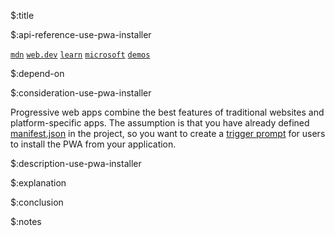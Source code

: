 $:title



$:api-reference-use-pwa-installer

[`mdn`](https://developer.mozilla.org/en-US/docs/Web/Progressive_web_apps/Guides/What_is_a_progressive_web_app)
[`web.dev`](https://web.dev/explore/progressive-web-apps)
[`learn`](https://web.dev/learn/pwa/)
[`microsoft`](https://learn.microsoft.com/en-us/microsoft-edge/progressive-web-apps-chromium/)
[`demos`](https://github.com/MicrosoftEdge/Demos)



$:depend-on



$:consideration-use-pwa-installer

Progressive web apps combine the best features of traditional websites and platform-specific apps.
The assumption is that you have already defined [manifest.json](https://developer.mozilla.org/en-US/docs/Web/Progressive_web_apps/Tutorials/js13kGames/Installable_PWAs) in the project, so you want to create a [trigger prompt](https://developer.mozilla.org/en-US/docs/Web/Progressive_web_apps/How_to/Trigger_install_prompt) for users to install the PWA from your application.



$:description-use-pwa-installer



$:explanation



$:conclusion



$:notes


